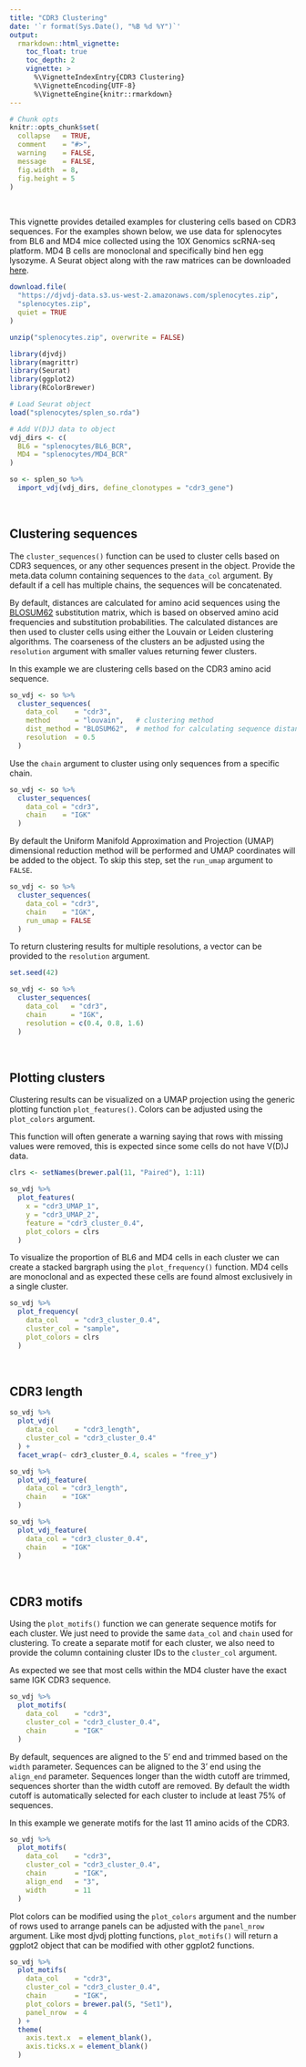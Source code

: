 ```yaml
---
title: "CDR3 Clustering"
date: '`r format(Sys.Date(), "%B %d %Y")`'
output:
  rmarkdown::html_vignette:
    toc_float: true
    toc_depth: 2
    vignette: >
      %\VignetteIndexEntry{CDR3 Clustering}
      %\VignetteEncoding{UTF-8}
      %\VignetteEngine{knitr::rmarkdown}
---
```


```r
# Chunk opts
knitr::opts_chunk$set(
  collapse   = TRUE,
  comment    = "#>",
  warning    = FALSE,
  message    = FALSE,
  fig.width  = 8,
  fig.height = 5
)
```

<br>

This vignette provides detailed examples for clustering cells based on CDR3 sequences. For the examples shown below, we use data for splenocytes from BL6 and MD4 mice collected using the 10X Genomics scRNA-seq platform. MD4 B cells are monoclonal and specifically bind hen egg lysozyme. A Seurat object along with the raw matrices can be downloaded [here](https://djvdj-data.s3.us-west-2.amazonaws.com/splenocytes.zip).

```r
download.file(
  "https://djvdj-data.s3.us-west-2.amazonaws.com/splenocytes.zip",
  "splenocytes.zip",
  quiet = TRUE
)

unzip("splenocytes.zip", overwrite = FALSE)
```

```r
library(djvdj)
library(magrittr)
library(Seurat)
library(ggplot2)
library(RColorBrewer)

# Load Seurat object
load("splenocytes/splen_so.rda")

# Add V(D)J data to object
vdj_dirs <- c(
  BL6 = "splenocytes/BL6_BCR",
  MD4 = "splenocytes/MD4_BCR"
)

so <- splen_so %>%
  import_vdj(vdj_dirs, define_clonotypes = "cdr3_gene")
```

<br>

## Clustering sequences

The `cluster_sequences()` function can be used to cluster cells based on CDR3 sequences, or any other sequences present in the object. Provide the meta.data column containing sequences to the `data_col` argument. By default if a cell has multiple chains, the sequences will be concatenated.

By default, distances are calculated for amino acid sequences using the [BLOSUM62](https://www.ncbi.nlm.nih.gov/pmc/articles/PMC50453/) substitution matrix, which is based on observed amino acid frequencies and substitution probabilities. The calculated distances are then used to cluster cells using either the Louvain or Leiden clustering algorithms. The coarseness of the clusters an be adjusted using the `resolution` argument with smaller values returning fewer clusters.

In this example we are clustering cells based on the CDR3 amino acid sequence.

```r
so_vdj <- so %>%
  cluster_sequences(
    data_col    = "cdr3",
    method      = "louvain",   # clustering method
    dist_method = "BLOSUM62",  # method for calculating sequence distances
    resolution  = 0.5
  )
```

Use the `chain` argument to cluster using only sequences from a specific chain.

```r
so_vdj <- so %>%
  cluster_sequences(
    data_col = "cdr3",
    chain    = "IGK"
  )
```

By default the Uniform Manifold Approximation and Projection (UMAP) dimensional reduction method will be performed and UMAP coordinates will be added to the object. To skip this step, set the `run_umap` argument to `FALSE`.

```r
so_vdj <- so %>%
  cluster_sequences(
    data_col = "cdr3",
    chain    = "IGK",
    run_umap = FALSE
  )
```

To return clustering results for multiple resolutions, a vector can be provided to the `resolution` argument.

```r
set.seed(42)

so_vdj <- so %>%
  cluster_sequences(
    data_col   = "cdr3",
    chain      = "IGK",
    resolution = c(0.4, 0.8, 1.6)
  )
```

<br>

## Plotting clusters

Clustering results can be visualized on a UMAP projection using the generic plotting function `plot_features()`. Colors can be adjusted using the `plot_colors` argument.

This function will often generate a warning saying that rows with missing values were removed, this is expected since some cells do not have V(D)J data.

```r
clrs <- setNames(brewer.pal(11, "Paired"), 1:11)

so_vdj %>%
  plot_features(
    x = "cdr3_UMAP_1",
    y = "cdr3_UMAP_2",
    feature = "cdr3_cluster_0.4",
    plot_colors = clrs
  )
```

To visualize the proportion of BL6 and MD4 cells in each cluster we can create a stacked bargraph using the `plot_frequency()` function. MD4 cells are monoclonal and as expected these cells are found almost exclusively in a single cluster.

```r
so_vdj %>%
  plot_frequency(
    data_col    = "cdr3_cluster_0.4",
    cluster_col = "sample",
    plot_colors = clrs
  )
```

<br>

## CDR3 length

```r
so_vdj %>%
  plot_vdj(
    data_col    = "cdr3_length",
    cluster_col = "cdr3_cluster_0.4"
  ) +
  facet_wrap(~ cdr3_cluster_0.4, scales = "free_y")
```

```r
so_vdj %>%
  plot_vdj_feature(
    data_col = "cdr3_length",
    chain    = "IGK"
  )

so_vdj %>%
  plot_vdj_feature(
    data_col = "cdr3_cluster_0.4",
    chain    = "IGK"
  )
```

<br>

## CDR3 motifs

Using the `plot_motifs()` function we can generate sequence motifs for each cluster. We just need to provide the same `data_col` and `chain` used for clustering. To create a separate motif for each cluster, we also need to provide the column containing cluster IDs to the `cluster_col` argument.

As expected we see that most cells within the MD4 cluster have the exact same IGK CDR3 sequence.

```r
so_vdj %>%
  plot_motifs(
    data_col    = "cdr3",
    cluster_col = "cdr3_cluster_0.4",
    chain       = "IGK"
  )
```

By default, sequences are aligned to the 5' end and trimmed based on the `width` parameter. Sequences can be aligned to the 3' end using the `align_end` parameter. Sequences longer than the width cutoff are trimmed, sequences shorter than the width cutoff are removed. By default the width cutoff is automatically selected for each cluster to include at least 75% of sequences.

In this example we generate motifs for the last 11 amino acids of the CDR3.

```r
so_vdj %>%
  plot_motifs(
    data_col    = "cdr3",
    cluster_col = "cdr3_cluster_0.4",
    chain       = "IGK",
    align_end   = "3",
    width       = 11
  )
```

Plot colors can be modified using the `plot_colors` argument and the number of rows used to arrange panels can be adjusted with the `panel_nrow` argument. Like most djvdj plotting functions, `plot_motifs()` will return a ggplot2 object that can be modified with other ggplot2 functions.

```r
so_vdj %>%
  plot_motifs(
    data_col    = "cdr3",
    cluster_col = "cdr3_cluster_0.4",
    chain       = "IGK",
    plot_colors = brewer.pal(5, "Set1"),
    panel_nrow  = 4
  ) +
  theme(
    axis.text.x  = element_blank(),
    axis.ticks.x = element_blank()
  )
```
